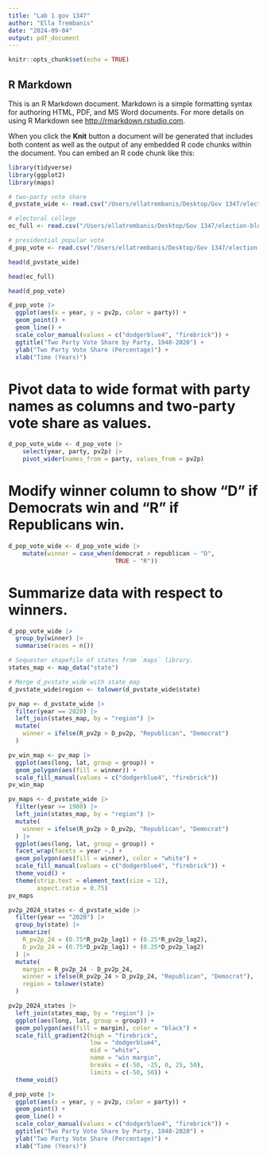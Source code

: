 ```yaml
---
title: "Lab 1 gov 1347"
author: "Ella Trembanis"
date: "2024-09-04"
output: pdf_document
---
```


```r
knitr::opts_chunk$set(echo = TRUE)
```

## R Markdown

This is an R Markdown document. Markdown is a simple formatting syntax for authoring HTML, PDF, and MS Word documents. For more details on using R Markdown see <http://rmarkdown.rstudio.com>.

When you click the **Knit** button a document will be generated that includes both content as well as the output of any embedded R code chunks within the document. You can embed an R code chunk like this:

```r
library(tidyverse)
library(ggplot2)
library(maps)

# two-party vote share
d_pvstate_wide <- read.csv("/Users/ellatrembanis/Desktop/Gov 1347/election-blog/election-blog/data/clean_wide_state_2pv_1948_2020.csv")

# electoral college
ec_full <- read.csv("/Users/ellatrembanis/Desktop/Gov 1347/election-blog/election-blog/Week1/corrected_ec_1948_2024.csv")

# presidential popular vote
d_pop_vote <- read.csv("/Users/ellatrembanis/Desktop/Gov 1347/election-blog/election-blog/data/popvote_1948-2020.csv")
```

```r
head(d_pvstate_wide)
```

```r
head(ec_full)
```

```r
head(d_pop_vote)
```

```r
d_pop_vote |>
  ggplot(aes(x = year, y = pv2p, color = party)) +
  geom_point() +
  geom_line() +
  scale_color_manual(values = c("dodgerblue4", "firebrick")) +
  ggtitle("Two Party Vote Share by Party, 1948-2020") +
  ylab("Two Party Vote Share (Percentage)") +
  xlab("Time (Years)")
```

# Pivot data to wide format with party names as columns and two-party vote share as values.
```r
d_pop_vote_wide <- d_pop_vote |>
    select(year, party, pv2p) |>
    pivot_wider(names_from = party, values_from = pv2p)
```

# Modify winner column to show "D" if Democrats win and "R" if Republicans win. 
```r
d_pop_vote_wide <- d_pop_vote_wide |> 
    mutate(winner = case_when(democrat > republican ~ "D",
                              TRUE ~ "R"))
```

# Summarize data with respect to winners. 
```r
d_pop_vote_wide |> 
  group_by(winner) |>
  summarise(races = n())
```

```r
# Sequester shapefile of states from `maps` library.
states_map <- map_data("state")

# Merge d_pvstate_wide with state_map
d_pvstate_wide$region <- tolower(d_pvstate_wide$state)
```

```r
pv_map <- d_pvstate_wide |>
  filter(year == 2020) |>
  left_join(states_map, by = "region") |>
  mutate(
    winner = ifelse(R_pv2p > D_pv2p, "Republican", "Democrat")
  )
```


```r
pv_win_map <- pv_map |>
  ggplot(aes(long, lat, group = group)) +
  geom_polygon(aes(fill = winner)) +
  scale_fill_manual(values = c("dodgerblue4", "firebrick"))
pv_win_map
```

```r
pv_maps <- d_pvstate_wide |>
  filter(year >= 1980) |>
  left_join(states_map, by = "region") |>
  mutate(
    winner = ifelse(R_pv2p > D_pv2p, "Republican", "Democrat")
  ) |>
  ggplot(aes(long, lat, group = group)) +
  facet_wrap(facets = year ~.) +
  geom_polygon(aes(fill = winner), color = "white") +
  scale_fill_manual(values = c("dodgerblue4", "firebrick")) +
  theme_void() +
  theme(strip.text = element_text(size = 12), 
        aspect.ratio = 0.75)
pv_maps
```

```r
pv2p_2024_states <- d_pvstate_wide |>
  filter(year == "2020") |>
  group_by(state) |>
  summarize(
    R_pv2p_24 = (0.75*R_pv2p_lag1) + (0.25*R_pv2p_lag2),
    D_pv2p_24 = (0.75*D_pv2p_lag1) + (0.25*D_pv2p_lag2)
  ) |>
  mutate(
    margin = R_pv2p_24 - D_pv2p_24,
    winner = ifelse(R_pv2p_24 > D_pv2p_24, "Republican", "Democrat"),
    region = tolower(state)
  )
```

```r
pv2p_2024_states |>
  left_join(states_map, by = "region") |>
  ggplot(aes(long, lat, group = group)) +
  geom_polygon(aes(fill = margin), color = "black") +
  scale_fill_gradient2(high = "firebrick", 
                       low = "dodgerblue4", 
                       mid = "white",
                       name = "win margin",
                       breaks = c(-50, -25, 0, 25, 50),
                       limits = c(-50, 50)) +
  theme_void()
```

```r
d_pop_vote |>
  ggplot(aes(x = year, y = pv2p, color = party)) +
  geom_point() +
  geom_line() +
  scale_color_manual(values = c("dodgerblue4", "firebrick")) +
  ggtitle("Two Party Vote Share by Party, 1948-2020") +
  ylab("Two Party Vote Share (Percentage)") +
  xlab("Time (Years)")
```


